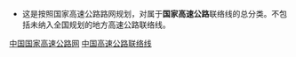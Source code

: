 [[Category:中国国家高速公路网|]]
[[Category:中国高速公路联络线|]]
{{catmore|中国国家高速公路网}}
* 这是按照国家高速公路路网规划，对属于'''国家高速公路'''联络线的总分类。不包括未纳入全国规划的地方高速公路联络线。